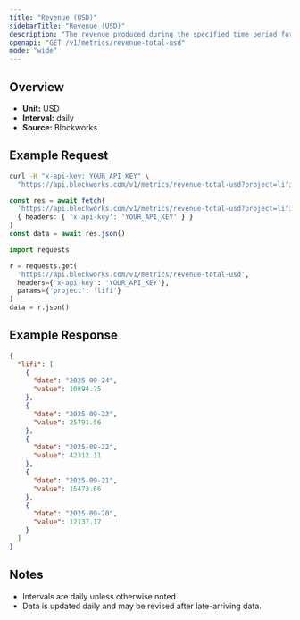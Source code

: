 ```yaml
---
title: "Revenue (USD)"
sidebarTitle: "Revenue (USD)"
description: "The revenue produced during the specified time period for given project."
openapi: "GET /v1/metrics/revenue-total-usd"
mode: "wide"
---
```


## Overview

- **Unit:** USD
- **Interval:** daily
- **Source:** Blockworks

## Example Request

<CodeGroup>

```bash cURL
curl -H "x-api-key: YOUR_API_KEY" \
  "https://api.blockworks.com/v1/metrics/revenue-total-usd?project=lifi"
```

```typescript TypeScript
const res = await fetch(
  'https://api.blockworks.com/v1/metrics/revenue-total-usd?project=lifi',
  { headers: { 'x-api-key': 'YOUR_API_KEY' } }
)
const data = await res.json()
```

```python Python
import requests

r = requests.get(
  'https://api.blockworks.com/v1/metrics/revenue-total-usd',
  headers={'x-api-key': 'YOUR_API_KEY'},
  params={'project': 'lifi'}
)
data = r.json()
```

</CodeGroup>

## Example Response

```json
{
  "lifi": [
    {
      "date": "2025-09-24",
      "value": 10894.75
    },
    {
      "date": "2025-09-23",
      "value": 25791.56
    },
    {
      "date": "2025-09-22",
      "value": 42312.11
    },
    {
      "date": "2025-09-21",
      "value": 15473.66
    },
    {
      "date": "2025-09-20",
      "value": 12137.17
    }
  ]
}
```

## Notes
- Intervals are daily unless otherwise noted.
- Data is updated daily and may be revised after late-arriving data.